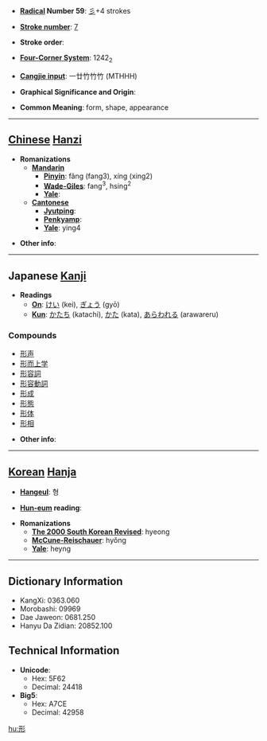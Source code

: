 * '''[[Wiktionary:Chinese radical index| Radical]] Number 59''': [[Wiktionary:Chinese radical index 彡|彡]]+4 strokes

* '''[[Wiktionary:Chinese total strokes index|Stroke number]]''': [[Wiktionary:Chinese total strokes index 7|7]]

* '''Stroke order''': 

* '''[[Wiktionary:Chinese four corner index|Four-Corner System]]''': 1242<sub>2</sub>

* '''[[Wiktionary:Chinese Cangjie index|Cangjie input]]''': 一廿竹竹竹 (MTHHH)

* '''Graphical Significance and Origin''': 

* '''Common Meaning''': form, shape, appearance

----

== [[Chinese]] [[Hanzi]] ==

* '''Romanizations'''
** '''[[Mandarin]]'''
*** '''[[Pinyin]]''': fǎng (fang3), xíng (xing2)
*** '''[[Wade-Giles]]''': fang<sup>3</sup>, hsing<sup>2</sup>
*** '''[[Yale]]''': 
** '''[[Cantonese]]'''
*** '''[[Jyutping]]''':
*** '''[[Penkyamp]]''': 
*** '''[[Yale]]''': ying4

* '''Other info''': 

----

==Japanese [[Kanji]]==

* '''Readings'''
** '''[[On]]''': [[けい]] (kei), [[ぎょう]] (gyō)
** '''[[Kun]]''': [[かたち]] (katachi), [[かた]] (kata), [[あらわれる]] (arawareru)

===Compounds===
*[[形声]]
*[[形而上学]]
*[[形容詞]]
*[[形容動詞]]
*[[形成]]
*[[形態]]
*[[形体]]
*[[形相]]

* '''Other info''':  

----

== [[Korean]] [[Hanja]] ==

* '''[[Hangeul]]''': 형

* '''[[Hun-eum]] reading''': 

* '''Romanizations'''
** '''[[The 2000 South Korean Revised Romanization|The 2000 South Korean Revised]]''': hyeong
** '''[[McCune-Reischauer]]''': hyŏng
** '''[[Yale]]''': heyng

----

== Dictionary Information ==

* KangXi: 0363.060
* Morobashi: 09969
* Dae Jaweon: 0681.250
* Hanyu Da Zidian: 20852.100

== Technical Information ==

* '''Unicode''':
** Hex: 5F62
** Decimal: 24418
* '''Big5''':
** Hex: A7CE
** Decimal: 42958

[[hu:形]]